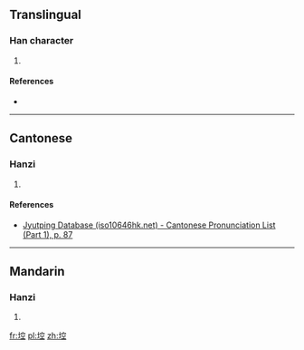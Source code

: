 ==Translingual==

===Han character===
{{Han char|rn=32|rad=土|as=09|sn=12|four=|canj=GJCM|ids=⿰土空}}

# {{defn|Han|sort=土09}}

====References====
* {{Han ref|kx=0230.350|dkj=05175|hdz=10458.040|uh=57EA|ud=22506}}

----

==Cantonese==

===Hanzi===
{{yue-hanzi|jyut=[[hung1]]|y=hung1}}

# {{defn|lang=yue|sort=土09}}

====References====
*[http://www.iso10646hk.net/jp/document/download.jsp Jyutping Database (iso10646hk.net) - Cantonese Pronunciation List (Part 1), p. 87]

----

==Mandarin==

===Hanzi===
{{cmn-hanzi|pin=[[kōng]] ([[kong1]])|wg=k'ung<sup>1</sup>}}

# {{defn|lang=cmn|sort=土09}}

[[fr:埪]]
[[pl:埪]]
[[zh:埪]]
